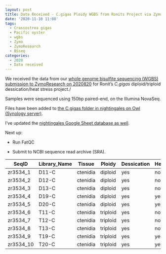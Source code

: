 ```yaml
---
layout: post
title: Data Received - C.gigas Ploidy WGBS from Ronits Project via ZymoResearch
date: '2020-11-10 11:08'
tags:
  - Crassostrea gigas
  - Pacific oyster
  - wgbs
  - Zymo
  - ZymoResearch
  - BSseq
categories:
  - 2020
  - Data received
---
```

We received the data from our [whole genome bisulfite sequencing (WGBS) submission to ZymoResearch on 2020820](https://robertslab.github.io/sams-notebook/posts/2020-08-20-Samples-Submitted---Ronits-C.gigas-Diploid-and-Triploid-Ctenidia-to-ZymoResearch-for-WGBS/) for Ronit's _C.gigas_ diploid/triploid dessication/heat stress project./

Samples were sequenced using 150bp paired-end, on the Illumina NovaSeq.

Files have been added to [the C.gigas folder in nightingales on Owl (Synology server)](https://owl.fish.washington.edu/nightingales/C_gigas/).

I've updated the [nightingales Google Sheet database as well](https://docs.google.com/spreadsheets/d/1_XqIOPVHSBVGscnjzDSWUeRL7HUHXfaHxVzec-I-8Xk/edit?usp=sharing).

Next up:

- Run FatQC

- Submit to NCBI sequence read archive (SRA).


| SeqID     | Library_Name | Tissue   | Ploidy   | Dessication | Heat_Stress |
|-----------|--------------|----------|----------|-------------|-------------|
| zr3534_1  | D11-C        | ctenidia | diploid  | yes         | no          |
| zr3534_2  | D12-C        | ctenidia | diploid  | yes         | no          |
| zr3534_3  | D13-C        | ctenidia | diploid  | yes         | no          |
| zr3534_4  | D19-C        | ctenidia | diploid  | yes         | yes         |
| zr3534_5  | D20-C        | ctenidia | diploid  | yes         | yes         |
| zr3534_6  | T11-C        | ctenidia | triploid | yes         | no          |
| zr3534_7  | T12-C        | ctenidia | triploid | yes         | no          |
| zr3534_8  | T13-C        | ctenidia | triploid | yes         | no          |
| zr3534_9  | T19-C        | ctenidia | triploid | yes         | yes         |
| zr3534_10 | T20-C        | ctenidia | triploid | yes         | yes         |
